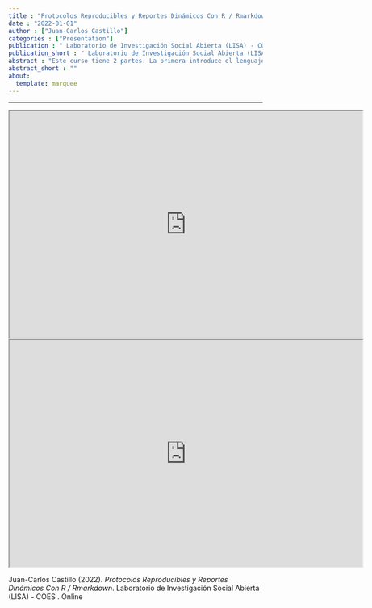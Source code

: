 ```yaml
---
title : "Protocolos Reproducibles y Reportes Dinámicos Con R / Rmarkdown"
date : "2022-01-01"
author : ["Juan-Carlos Castillo"]
categories : ["Presentation"]
publication : " Laboratorio de Investigación Social Abierta (LISA) - COES . Online"
publication_short : " Laboratorio de Investigación Social Abierta (LISA) - COES . Online"
abstract : "Este curso tiene 2 partes. La primera introduce el lenguaje Markdown y su vinculación con R (RMarkdown) para desarrollar reportes que incluyen tanto texto como análisis de datos en una misma hoja de código. En la segunda parte se presenta un protocolo de análisis reproducible que permite un orden de carpetas de proyecto de manera simple y transparente. Este taller se realiza en el marco de la actividad  Aprendiendo Metodología por Valentina, actividad destinada a colaborar con el financiamiento de un tratarmiento médico de alto costo."
abstract_short : ""
about:
  template: marquee
---
```

---
<iframe width="700"  height="450"  src="https://drive.google.com/file/d/1OsRZE-xBPv4T33VcLQvYk7oABf__L-CK/preview" width="640" height="480" allow="autoplay"></iframe>

<iframe width="700"  height="450"  src="https://drive.google.com/file/d/1g98ZMizIBsdyPo5zhRPzNw6QKTq4YYNQ/preview" width="640" height="480" allow="autoplay"></iframe>


::: {.callout-note title="How to cite this work"}

Juan-Carlos Castillo (2022). *Protocolos Reproducibles y Reportes Dinámicos Con R / Rmarkdown*.  Laboratorio de Investigación Social Abierta (LISA) - COES . Online

:::

